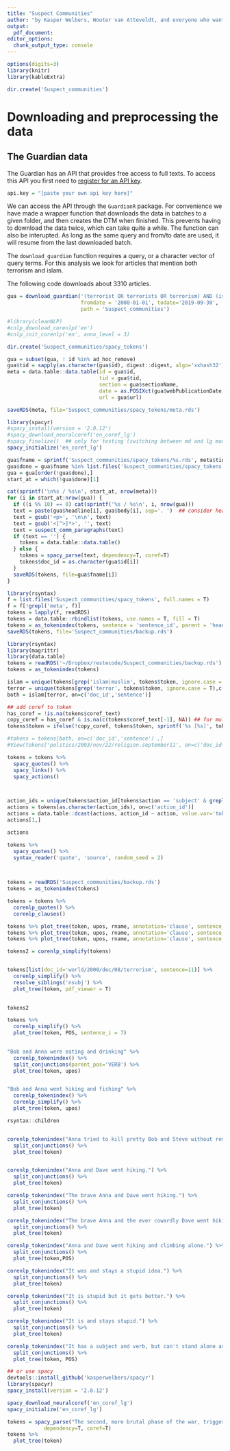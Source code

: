 ```yaml
---
title: "Suspect Communities"
author: "by Kasper Welbers, Wouter van Atteveldt, and everyone who wants on it from the ResTeCo team"
output:
  pdf_document:
editor_options: 
  chunk_output_type: console
---
```

  
```r
options(digits=3)
library(knitr)
library(kableExtra)
```


```r
dir.create('Suspect_communities')
```

# Downloading and preprocessing the data

## The Guardian data

The Guardian has an API that provides free access to full texts. To access this API you first need to [register for an API key](https://bonobo.capi.gutools.co.uk/register/developer).

```r
api.key = "[paste your own api key here]"
```

We can access the API through the `GuardianR` package. For convenience we have made a wrapper function that downloads the data in batches to a given folder, and then creates the DTM when finished. This prevents having to download the data twice, which can take quite a while. The function can also be interupted. As long as the same query and from/to date are used, it will resume from the last downloaded batch. 

The `download_guardian` function requires a query, or a character vector of query terms. For this analysis we look for articles that mention both terrorism and islam. 

The following code downloads about 3310 articles. 

```r
gua = download_guardian('(terrorist OR terrorists OR terrorism) AND (islam OR islamic OR muslim OR muslims)', api.key, 
                        fromdate = '2000-01-01', todate='2019-09-30', 
                        path = 'Suspect_communities')
```


```r
#library(cleanNLP)
#cnlp_download_corenlp('en')
#cnlp_init_corenlp('en', anno_level = 3)
```

```r
dir.create('Suspect_communities/spacy_tokens')

gua = subset(gua, ! id %in% ad_hoc_remove)
gua$tid = sapply(as.character(gua$id), digest::digest, algo='xxhash32')
meta = data.table::data.table(id = gua$id,
                              tid = gua$tid,
                              section = gua$sectionName,
                              date = as.POSIXct(gua$webPublicationDate),
                              url = gua$url)

saveRDS(meta, file='Suspect_communities/spacy_tokens/meta.rds')

library(spacyr)
#spacy_install(version = '2.0.12')
#spacy_download_neuralcoref('en_coref_lg')
#spacy_finalize()  ## only for testing (switching between md and lg model)
spacy_initialize('en_coref_lg')

gua$fname = sprintf('Suspect_communities/spacy_tokens/%s.rds', meta$tid)
gua$done = gua$fname %in% list.files('Suspect_communities/spacy_tokens', full.names = T)
gua = gua[order(!gua$done),]
start_at = which(!gua$done)[1]

cat(sprintf('\n%s / %s\n', start_at, nrow(meta)))
for (i in start_at:nrow(gua)) {
  if ((i %% 10) == 0) cat(sprintf('%s / %s\n', i, nrow(gua)))
  text = paste(gua$headline[i], gua$body[i], sep='. ')  ## consider headline as part of lead paragraph
  text = gsub('<p>', '\n\n', text)
  text = gsub('<[^>]*>', '', text)
  text = suspect_comm_paragraphs(text)
  if (text == '') {
    tokens = data.table::data.table()
  } else {
    tokens = spacy_parse(text, dependency=T, coref=T)
    tokens$doc_id = as.character(gua$id[i])
  }
  saveRDS(tokens, file=gua$fname[i])
}

```


```r
library(rsyntax)
f = list.files('Suspect_communities/spacy_tokens', full.names = T)
f = f[!grepl('meta', f)]
tokens = lapply(f, readRDS)
tokens = data.table::rbindlist(tokens, use.names = T, fill = T)
tokens = as_tokenindex(tokens, sentence = 'sentence_id', parent = 'head_token_id', relation = 'dep_rel')
saveRDS(tokens, file='Suspect_communities/backup.rds')
```


```r


library(rsyntax)
library(magrittr)
library(data.table)
tokens = readRDS('~/Dropbox/restecode/Suspect_communities/backup.rds')
tokens = as_tokenindex(tokens)

islam = unique(tokens[grep('islam|muslim', tokens$token, ignore.case = T),c('doc_id','sentence')])
terror = unique(tokens[grep('terror', tokens$token, ignore.case = T),c('doc_id','sentence')])
both = islam[terror, on=c('doc_id','sentence')]

## add coref to token
has_coref = !is.na(tokens$coref_text)
copy_coref = has_coref & is.na(c(tokens$coref_text[-1], NA)) ## for multi token names
tokens$token = ifelse(!copy_coref, tokens$token, sprintf('%s [%s]', tokens$token, gsub(' ','_', tokens$coref_text)))

#tokens = tokens[both, on=c('doc_id','sentence') ,]
#View(tokens['politics/2003/nov/22/religion.september11', on=c('doc_id')])

tokens = tokens %>%
  spacy_quotes() %>%
  spacy_links() %>%
  spacy_actions()



action_ids = unique(tokens$action_id[tokens$action == 'subject' & grepl('islam|muslim', tokens$token, ignore.case = T)])
actions = tokens[as.character(action_ids), on=c('action_id')]
actions = data.table::dcast(actions, action_id ~ action, value.var='token', fun.aggregate = paste, collapse=' ')
actions[1,]

actions

tokens %>%
  spacy_quotes() %>%
  syntax_reader('quote', 'source', random_seed = 2)

  

tokens = readRDS('Suspect_communities/backup.rds')
tokens = as_tokenindex(tokens)

tokens = tokens %>%
  corenlp_quotes() %>%
  corenlp_clauses()

tokens %>% plot_tree(token, upos, rname, annotation='clause', sentence_i = 3)
tokens %>% plot_tree(token, upos, rname, annotation='clause', sentence_i = 4)
tokens %>% plot_tree(token, upos, rname, annotation='clause', sentence_i = 5)

tokens2 = corenlp_simplify(tokens)


tokens[list(doc_id='world/2000/dec/08/terrorism', sentence=11)] %>%
  corenlp_simplify() %>%
  resolve_siblings('nsubj') %>%
  plot_tree(token, pdf_viewer = T)
  

tokens2

tokens %>%
  corenlp_simplify() %>%
  plot_tree(token, POS, sentence_i = 7)
  

"Bob and Anna were eating and drinking" %>%
  corenlp_tokenindex() %>%
  split_conjunctions(parent_pos='VERB') %>%
  plot_tree(token, upos)


"Bob and Anna went hiking and fishing" %>%
  corenlp_tokenindex() %>%
  corenlp_simplify() %>%
  plot_tree(token, upos)

rsyntax::children


corenlp_tokenindex("Anna tried to kill pretty Bob and Steve without remorse.") %>%
  split_conjunctions() %>%
  plot_tree(token)


corenlp_tokenindex("Anna and Dave went hiking.") %>%
  split_conjunctions() %>%
  plot_tree(token)

corenlp_tokenindex("The brave Anna and Dave went hiking.") %>%
  split_conjunctions() %>%
  plot_tree(token)

corenlp_tokenindex("The brave Anna and the ever cowardly Dave went hiking.") %>%
  split_conjunctions() %>%
  plot_tree(token)

corenlp_tokenindex("Anna and Dave went hiking and climbing alone.") %>%
  split_conjunctions() %>%
  plot_tree(token,POS)

corenlp_tokenindex("It was and stays a stupid idea.") %>%
  split_conjunctions() %>%
  plot_tree(token)

corenlp_tokenindex("It is stupid but it gets better.") %>%
  split_conjunctions() %>%
  plot_tree(token)

corenlp_tokenindex("It is and stays stupid.") %>%
  split_conjunctions() %>%
  plot_tree(token)

corenlp_tokenindex("It has a subject and verb, but can't stand alone as a sentence") %>%
  split_conjunctions() %>%
  plot_tree(token, POS)


```


```r
## or use spacy
devtools::install_github('kasperwelbers/spacyr')
library(spacyr)
spacy_install(version = '2.0.12')

spacy_download_neuralcoref('en_coref_lg')
spacy_initialize('en_coref_lg')

tokens = spacy_parse("The second, more brutal phase of the war, triggered in 1999 by an incursion by Islamic Chechen rebels into Dagestan and by mysterious explosions in apartment blocks across Russia that killed over 300, saw Terek disbanded once more.",
            dependency=T, coref=T)
tokens %>%
  plot_tree(token)
```
